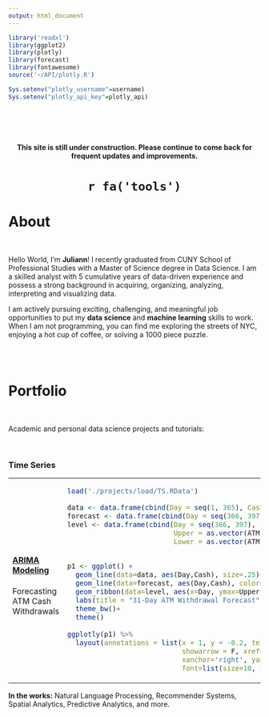 ```yaml
---
output: html_document
---
```


<a class="anchor" id="Index"></a>

```r
library('readxl')
library(ggplot2)
library(plotly)
library(forecast)
library(fontawesome)
source('~/API/plotly.R')

Sys.setenv("plotly_username"=username)
Sys.setenv("plotly_api_key"=plotly_api)
```

  
<div class="fluid-row" id="header" style="padding-top: 10%;">
  <p>
    <h4 style="text-align: center;">
This site is still under construction. Please continue to come back for frequent updates and improvements.
    </h4>  
    <h1 style="text-align: center;">`r fa('tools')`</h1>
  </p>
  <h1> About </h1> 
  <br>
  <p>
Hello World, I'm <b>Juliann</b>! I recently graduated from CUNY School of Professional Studies with a Master of Science degree in Data Science.  I am a skilled analyst with 5 cumulative years of data-driven experience and possess a strong background in acquiring, organizing, analyzing, interpreting and visualizing data. 
  </p>
  <p>
I am actively pursuing exciting, challenging, and meaningful job opportunities to put my <b>data science</b> and <b>machine learning</b> skills to work. When I am not programming, you can find me exploring the streets of NYC, enjoying a hot cup of coffee, or solving a 1000 piece puzzle.  
  </p>

<br>
<br>

<a class="anchor" id="Portfolio"></a>

<h1>Portfolio</h1>
  <br>
  <p>
Academic and personal data science projects and tutorials:  
  </p>
  <br>

<table width='100%'>
  <tr><h3>Time Series</h3></tr>
  <tr>
    <td>
      <h4><a href="time_series.html">ARIMA Modeling</a></h4>
      Forecasting ATM Cash Withdrawals
    </td>
    <td width='75%'>
    

    
```r

load('./projects/load/TS.RData')

data <- data.frame(cbind(Day = seq(1, 365), Cash = as.vector(ATM1_ts)))
forecast <- data.frame(cbind(Day = seq(366, 397), Cash = as.vector(ATM1_fc$mean)))
level <- data.frame(cbind(Day = seq(366, 397), 
                          Upper = as.vector(ATM1_fc$upper[,2]), 
                          Lower = as.vector(ATM1_fc$lower[,2])))


p1 <- ggplot() +
  geom_line(data=data, aes(Day,Cash), size=.25)+
  geom_line(data=forecast, aes(Day,Cash), color="#000000", size=.75, alpha=.9)+
  geom_ribbon(data=level, aes(x=Day, ymax=Upper, ymin=Lower), fill='#C1B176', alpha=.4)+
  labs(title = "31-Day ATM Withdrawal Forecast", x="Days", y="Cash", caption="95% Confidence Interval")+
  theme_bw()+
  theme()
  
ggplotly(p1) %>% 
  layout(annotations = list(x = 1, y = -0.2, text = "95% Confidence Level",
                            showarrow = F, xref='paper', yref='paper', 
                            xanchor='right', yanchor='bottom', xshift=0, yshift=0,
                            font=list(size=10, color="grey")))
```

  </td>
  </tr>
</table>
<p>
<b>In the works:</b> Natural Language Processing, Recommender Systems, Spatial Analytics, Predictive Analytics, and more. 
</p>
</div>


